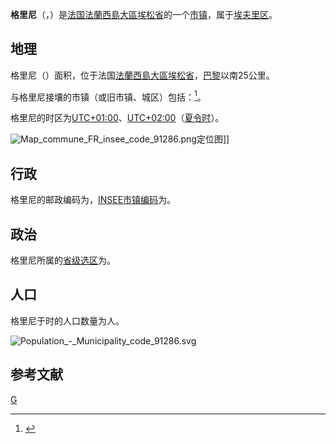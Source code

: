 {{noteTA|G1=法国地名}}
{{Infobox French commune
|name           = 格里尼
|native name    = Grigny
|arrondissement = [[埃夫里区|埃夫里区]]
}}
'''格里尼'''（{{lang-fr|Grigny}}，{{IPA-fr|ɡʁiɲi|-|Fr-Paris--Grigny.ogg}}）是[[法国|法国]][[法蘭西島大區|法蘭西島大區]][[埃松省|埃松省]]的一个[[市镇_(法国)|市镇]]，属于[[埃夫里区|埃夫里区]]。

== 地理 ==
格里尼（{{wikidata|property|linked|P625}}）面积{{wikidata|properties|P2046}}，位于法国[[法蘭西島大區|法蘭西島大區]][[埃松省|埃松省]]，[[巴黎|巴黎]]以南25公里。

与格里尼接壤的市镇（或旧市镇、城区）包括：{{Wikidata|properties|linked|P47}}<ref name="geo">{{Cite web|url=https://www.geoportail.gouv.fr/carte|title=Carte|accessdate=2020-03-22|author=Géoportail|language=fr|publisher=Géoportail|archive-date=2017-01-29|archive-url=https://web.archive.org/web/20170129154129/https://www.geoportail.gouv.fr/carte/|dead-url=no}}</ref>。

格里尼的时区为[[UTC+01:00|UTC+01:00]]、[[UTC+02:00|UTC+02:00]]（[[夏时制|夏令时]]）。

[[File:Map_commune_FR_insee_code_91286.png|thumb]]定位图]]{{Clear|left}}
== 行政 ==
格里尼的邮政编码为{{wikidata|properties|P281}}，[[法国国家统计与经济研究所|INSEE市镇编码]]为{{wikidata|properties|P374}}。

== 政治 ==
格里尼所属的[[縣_(法國)|省级选区]]为{{WikidataLink|{{wikidata|properties|raw|best||P7938}}}}。

== 人口 ==
格里尼于{{wikidata|qualifier|P1082|P585}}时的人口数量为{{wikidata|property|raw|P1082}}人。

[[File:Population_-_Municipality_code_91286.svg|thumb]]{{Clear|left}}
== 参考文献 ==
{{Reflist}}

{{埃松省市鎮}}
[[Category:埃松省市镇|G]]